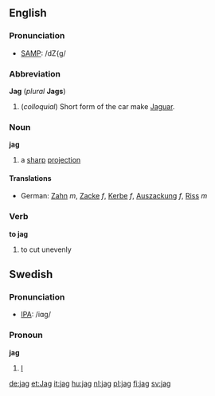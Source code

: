 ==English==
===Pronunciation===
*[[w:SAMPA|SAMP]]: /dZ{g/
===Abbreviation===
'''Jag''' (''plural'' '''Jags''')
#(''colloquial'') Short form of the car make [[Jaguar]].
===Noun===
'''jag'''
# a [[sharp]] [[projection]]
====Translations====
*German: [[Zahn]] ''m'', [[Zacke]] ''f'', [[Kerbe]] ''f'', [[Auszackung]] ''f'', [[Riss]] ''m''

===Verb===
'''to jag'''
# to cut unevenly

==Swedish==
===Pronunciation===
*[[w:IPA|IPA]]: /iɑg/

===Pronoun===
'''jag'''

#[[I]]

[[de:jag]]
[[et:Jag]]
[[it:jag]]
[[hu:jag]]
[[nl:jag]]
[[pl:jag]]
[[fi:jag]]
[[sv:jag]]